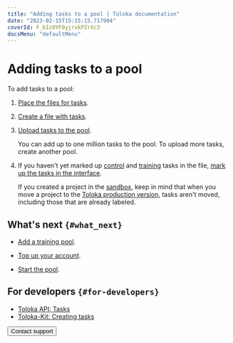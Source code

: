 ```yaml
---
title: "Adding tasks to a pool | Toloka documentation"
date: "2023-02-15T15:15:15.717904"
coverId: F_bIcOYF9yjrxkPZrXc3
docsMenu: "defaultMenu"
---
```



# Adding tasks to a pool

To add tasks to a pool:

1. [Place the files for tasks](/docs/guide/cloud-storage).

1. [Create a file with tasks](/docs/guide/pool_csv).

1. [Upload tasks to the pool](/docs/guide/task_upload).

    <Note mode="restriction" title="Restriction">

    You can add up to one million tasks to the pool. To upload more tasks, create another pool.

    </Note>

1. If you haven't yet marked up [control](/docs/glossary#control-task) and [training](/docs/glossary#training-task) tasks in the file, [mark up the tasks in the interface](/docs/guide/task_markup).

    <Note mode="note" title="Note">

    If you created a project in the [sandbox](/docs/guide/sandbox), keep in mind that when you move a project to the [Toloka production version](https://platform.toloka.ai/requester/), tasks aren't moved, including those that are already labeled.

    </Note>

## What's next `{#what_next}`
- [Add a training pool](/docs/guide/train).

- [Top up your account](/docs/guide/refill).

- [Start the pool](/docs/guide/pool-run-and-stop).

## For developers `{#for-developers}`

- [Toloka API: Tasks](https://toloka.ai/docs/api/api-reference/#tag--task)
- [Toloka-Kit: Creating tasks](/docs/toloka-kit/reference/toloka.client.TolokaClient.create_task)

<Button view="defaultInverse" size="l" type="link" url="/docs/guide/troubleshooting/support?form-source=guide-pool">Contact support</Button>
